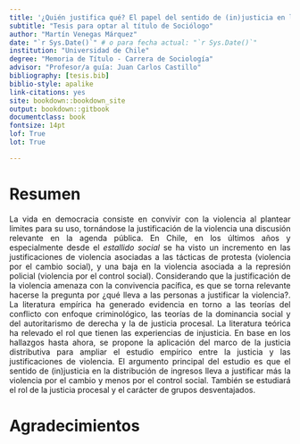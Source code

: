 ---
title: '¿Quién justifica qué? El papel del sentido de (in)justicia en las justificaciones de violencia en contexto de protesta'
subtitle: "Tesis para optar al título de Sociólogo"
author: "Martín Venegas Márquez"
date: "`r Sys.Date()`" # o para fecha actual: "`r Sys.Date()`"
institution: "Universidad de Chile"
degree: "Memoria de Título - Carrera de Sociología"
advisor: "Profesor/a guía: Juan Carlos Castillo"
bibliography: [tesis.bib]
biblio-style: apalike
link-citations: yes
site: bookdown::bookdown_site
output: bookdown::gitbook
documentclass: book
fontsize: 14pt
lof: True
lot: True

---


# Resumen {-}

<div style="text-align: justify">

La vida en democracia consiste en convivir con la violencia al plantear limites para su uso, tornándose la justificación de la violencia una discusión relevante en la agenda pública. En Chile, en los últimos años y especialmente desde el _estallido social_ se ha visto un incremento en las justificaciones de violencia asociadas a las tácticas de protesta (violencia por el cambio social), y una baja en la violencia asociada a la represión policial (violencia por el control social). Considerando que la justificación de la violencia amenaza con la convivencia pacífica, es que se torna relevante hacerse la pregunta por ¿qué lleva a las personas a justificar la violencia?. La literatura empírica ha generado evidencia en torno a las teorías del conflicto con enfoque criminológico, las teorías de la dominancia social y del autoritarismo de derecha y la de justicia procesal. La literatura teórica ha relevado el rol que tienen las experiencias de injusticia. En base en los hallazgos hasta ahora, se propone la aplicación del marco de la justicia distributiva para ampliar el estudio empírico entre la justicia y las justificaciones de violencia. El argumento principal del estudio es que el sentido de (in)justicia en la distribución de ingresos lleva a justificar más la violencia por el cambio y menos por el control social. También se estudiará el rol de la justicia procesal y el carácter de grupos desventajados.


# Agradecimientos {-}

